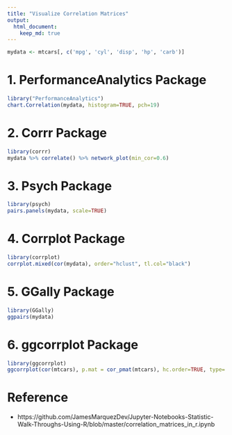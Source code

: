```yaml
---
title: "Visualize Correlation Matrices"
output:
  html_document:
    keep_md: true
---
```


```r
mydata <- mtcars[, c('mpg', 'cyl', 'disp', 'hp', 'carb')]
```

# 1. PerformanceAnalytics Package

```r
library("PerformanceAnalytics")
chart.Correlation(mydata, histogram=TRUE, pch=19)
```

# 2. Corrr Package

```r
library(corrr)
mydata %>% correlate() %>% network_plot(min_cor=0.6)
````

# 3. Psych Package

```r
library(psych)
pairs.panels(mydata, scale=TRUE)
````

# 4. Corrplot Package

```r
library(corrplot)
corrplot.mixed(cor(mydata), order="hclust", tl.col="black")
````

# 5. GGally Package

```r
library(GGally)
ggpairs(mydata)
````

# 6. ggcorrplot Package

```r
library(ggcorrplot)
ggcorrplot(cor(mtcars), p.mat = cor_pmat(mtcars), hc.order=TRUE, type='lower')
````

# Reference

- https://github.com/JamesMarquezDev/Jupyter-Notebooks-Statistic-Walk-Throughs-Using-R/blob/master/correlation_matrices_in_r.ipynb


